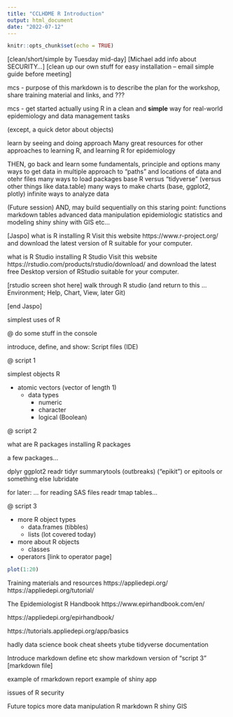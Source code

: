 ```yaml
---
title: "CCLHDME R Introduction"
output: html_document
date: "2022-07-12"
---
```


```r
knitr::opts_chunk$set(echo = TRUE)
```


[clean/short/simple by Tuesday mid-day]
[Michael add info about SECURITY...]
[clean up our own stuff for easy installation -- email simple guide before meeting]


mcs - purpose of this markdown is to describe the plan for the workshop, share training material and links, and ???



mcs - get started actually using R in a clean and **simple** way for real-world epidemiology and data management tasks



(except, a quick detor about objects)

learn by seeing and doing approach
Many great resources for other approaches to learning R, and learning R for epidemiology






THEN, go back and learn some fundamentals, principle and options
many ways to get data in
multiple approach to "paths" and locations of data and otehr files
many ways to load packages
base R versus "tidyverse" (versus other things like data.table)
many ways to make charts (base, ggplot2, plotly)
infinite ways to analyze data


(Future session) AND, may build sequentially on this staring point:
functions
markdown
tables
advanced data manipulation
epidemiologic statistics and modeling
shiny
shiny with GIS
etc...


[Jaspo]
what is R
installing R
Visit this website https://www.r-project.org/ and download the latest version of R suitable for your computer.


what is R Studio
installing R Studio
Visit this website https://rstudio.com/products/rstudio/download/ and download the latest free Desktop version of RStudio suitable for your computer.

[rstudio screen shot here]
walk through R studio (and return to this ...  Environment; Help, Chart, View, later Git)



[end Jaspo]



simplest uses of R

@ do some stuff in the console


introduce, define, and show: Script files (IDE)




@ script 1

simplest objects R

* atomic vectors (vector of length 1)
  * data types
    * numeric
    * character
    * logical (Boolean)

@ script 2


what are R packages
installing R packages

a few packages...

dplyr
ggplot2
readr
tidyr
summarytools
(outbreaks)
("epikit") or epitools or something else
lubridate


for later:
... for reading SAS files
readr
tmap
tables...


@ script 3














* more R object types
  *  data.frames (tibbles)
  *  lists (lot covered today)

* more about R objects
  * classes
  
* operators
  [link to operator page]



```r
plot(1:20)
```












Training materials and resources
https://appliedepi.org/
https://appliedepi.org/tutorial/

The Epidemiologist R Handbook
https://www.epirhandbook.com/en/


https://appliedepi.org/epirhandbook/

https://tutorials.appliedepi.org/app/basics

hadly data science book
cheat sheets
ytube
tidyverse documentation





Introduce markdown 
define etc
show markdown version of "script 3"
[markdown file]





example of rmarkdown report
example of shiny app


issues of R security


Future topics
more data manipulation
R markdown
R shiny
GIS 





